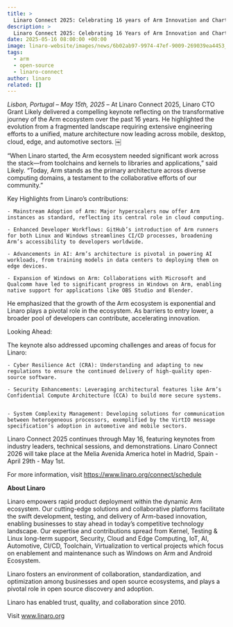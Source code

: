 ```yaml
---
title: >
  Linaro Connect 2025: Celebrating 16 years of Arm Innovation and Charting the Future
description: >
  Linaro Connect 2025: Celebrating 16 Years of Arm Innovation and Charting the Future
date: 2025-05-16 08:00:00 +00:00
image: linaro-website/images/news/6b02ab97-9974-47ef-9009-269039ea4453_gkzqgw.jpg
tags:
  - arm
  - open-source
  - linaro-connect
author: linaro
related: []
---
```


_Lisbon, Portugal – May 15th, 2025_ – At Linaro Connect 2025, Linaro CTO Grant Likely delivered a compelling keynote reflecting on the transformative journey of the Arm ecosystem over the past 16 years. He highlighted the evolution from a fragmented landscape requiring extensive engineering efforts to a unified, mature architecture now leading across mobile, desktop, cloud, edge, and automotive sectors. ￼

“When Linaro started, the Arm ecosystem needed significant work across the stack—from toolchains and kernels to libraries and applications,” said Likely. “Today, Arm stands as the primary architecture across diverse computing domains, a testament to the collaborative efforts of our community.”

Key Highlights from Linaro’s contributions:

    - Mainstream Adoption of Arm: Major hyperscalers now offer Arm instances as standard, reflecting its central role in cloud computing.

    - Enhanced Developer Workflows: GitHub’s introduction of Arm runners for both Linux and Windows streamlines CI/CD processes, broadening Arm’s accessibility to developers worldwide.

    - Advancements in AI: Arm’s architecture is pivotal in powering AI workloads, from training models in data centers to deploying them on edge devices.

    - Expansion of Windows on Arm: Collaborations with Microsoft and Qualcomm have led to significant progress in Windows on Arm, enabling native support for applications like OBS Studio and Blender. ￼

He emphasized that the growth of the Arm ecosystem is exponential and Linaro plays a pivotal role in the ecosystem. As barriers to entry lower, a broader pool of developers can contribute, accelerating innovation.

Looking Ahead:

The keynote also addressed upcoming challenges and areas of focus for Linaro:

    - Cyber Resilience Act (CRA): Understanding and adapting to new regulations to ensure the continued delivery of high-quality open-source software.

    - Security Enhancements: Leveraging architectural features like Arm’s Confidential Compute Architecture (CCA) to build more secure systems. ￼

    - System Complexity Management: Developing solutions for communication between heterogeneous processors, exemplified by the VirtIO message specification’s adoption in automotive and mobile sectors.

Linaro Connect 2025 continues through May 16, featuring keynotes from industry leaders, technical sessions, and demonstrations. Linaro Connect 2026 will take place at the Melia Avenida America hotel in Madrid, Spain - April 29th - May 1st. 

For more information, visit https://www.linaro.org/connect/schedule

**About Linaro**

Linaro empowers rapid product deployment within the dynamic Arm ecosystem. Our cutting-edge solutions and collaborative platforms facilitate the swift development, testing, and delivery of Arm-based innovation, enabling businesses to stay ahead in today’s competitive technology landscape. Our expertise and contributions spread from Kernel, Testing & Linux long-term support, Security, Cloud and Edge Computing, IoT, AI, Automotive, CI/CD, Toolchain, Virtualization to vertical projects which focus on enablement and maintenance such as Windows on Arm and Android Ecosystem.

Linaro fosters an environment of collaboration, standardization, and optimization among businesses and open source ecosystems, and plays a pivotal role in open source discovery and adoption.

Linaro has enabled trust, quality, and collaboration since 2010.

Visit www.linaro.org
